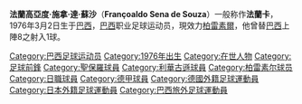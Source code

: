 {{Football player infobox
| playername = 法蘭卡
| image =
| fullname = 
| nickname =
| dateofbirth = {{birth date and age|1976|3|2}}
| cityofbirth = 
| countryofbirth = [[巴西|巴西]]
| height = {{height|meters=1.83}}
| currentclub  = [[柏雷素爾|柏雷素爾]]
| position = [[前鋒_(足球)|前鋒]]
| youthyears =
| youthclubs =
| years = 1993<br />1994–95<br />1996–02<br />2002–05<br />2005–
| clubs = {{tsl|en|Nacional Futebol Clube||國民隊}}<br />{{tsl|en|Esporte Clube XV de Novembro (Jaú)||XV de Jaú}}<br />[[聖保羅足球會|聖保羅]]<br />[[利華古遜|利華古遜]]<br />[[柏雷素爾|柏雷素爾]]
| caps(goals) = {{0}}{{0}}0 {{0}}{{0}}(0)<br />{{0}}{{0}}0 {{0}}{{0}}(0)<br />323 (182)<br />{{0}}71 {{0}}(21)<br />{{0}}56 {{0}}(12)
| nationalyears = 2000–2002
| nationalteam = [[巴西國家足球隊|巴西]]
| nationalcaps(goals) = {{0}}{{0}}8{{0}} {{0}}(1)
|pcupdate = [[April_27|April 27]] 2008
|ntupdate = [[April_27|April 27]] 2008
}}

'''法蘭高亞度·施拿·達·蘇沙'''（'''Françoaldo Sena de Souza'''）一般称作'''法蘭卡'''，1976年3月2日生于[[巴西|巴西]]，[[巴西|巴西]]职业足球运动员，現效力[[柏雷素爾|柏雷素爾]]，他曾替[[巴西國家足球隊|巴西]]上陣8之射入1球。

{{DEFAULTSORT:Franca}}
[[Category:巴西足球运动员|Category:巴西足球运动员]]
[[Category:1976年出生|Category:1976年出生]]
[[Category:在世人物|Category:在世人物]]
[[Category:足球前鋒|Category:足球前鋒]]
[[Category:聖保羅球員|Category:聖保羅球員]]
[[Category:利華古遜球員|Category:利華古遜球員]]
[[Category:柏雷素尔球员|Category:柏雷素尔球员]]
[[Category:日職球員|Category:日職球員]]
[[Category:德甲球員|Category:德甲球員]]
[[Category:德國外籍足球運動員|Category:德國外籍足球運動員]]
[[Category:日本外籍足球運動員|Category:日本外籍足球運動員]]
[[Category:巴西旅外足球運動員|Category:巴西旅外足球運動員]]